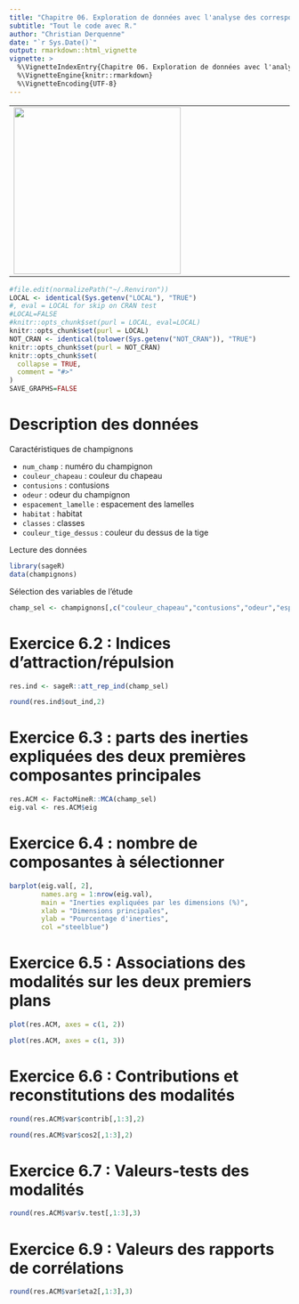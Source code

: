 ```yaml
---
title: "Chapitre 06. Exploration de données avec l'analyse des correspondances multiples."
subtitle: "Tout le code avec R."
author: "Christian Derquenne"
date: "`r Sys.Date()`"
output: rmarkdown::html_vignette
vignette: >
  %\VignetteIndexEntry{Chapitre 06. Exploration de données avec l'analyse des correspondances multiples.}
  %\VignetteEngine{knitr::rmarkdown}
  %\VignetteEncoding{UTF-8}
---
```


<table align="center">
        <tr>
            <td><img src="../man/figures/9782807319448-g.jpg" align="left" width="300" style="margin:0 100px 0 0;"/></td>
            <td><img src="../man/figures/logo.png" align="right" width="200" style="margin:0 0 0 100px;"/></td>
        </tr>
</table>

```r
#file.edit(normalizePath("~/.Renviron"))
LOCAL <- identical(Sys.getenv("LOCAL"), "TRUE")
#, eval = LOCAL for skip on CRAN test
#LOCAL=FALSE
#knitr::opts_chunk$set(purl = LOCAL, eval=LOCAL)
knitr::opts_chunk$set(purl = LOCAL)
NOT_CRAN <- identical(tolower(Sys.getenv("NOT_CRAN")), "TRUE")
knitr::opts_chunk$set(purl = NOT_CRAN)
knitr::opts_chunk$set(
  collapse = TRUE,
  comment = "#>"
)
SAVE_GRAPHS=FALSE
```


# Description des données

Caractéristiques de champignons

* `num_champ` : numéro du champignon
* `couleur_chapeau` : couleur du chapeau
* `contusions` : contusions
* `odeur` : odeur du champignon
* `espacement_lamelle` : espacement des lamelles
* `habitat` : habitat
* `classes` : classes
* `couleur_tige_dessus` : couleur du dessus de la tige


Lecture des données

```r
library(sageR)
data(champignons)
```

Sélection des variables de l'étude

```r
champ_sel <- champignons[,c("couleur_chapeau","contusions","odeur","espacement_lamelle","habitat")]
```


# Exercice 6.2 : Indices d’attraction/répulsion

```r
res.ind <- sageR::att_rep_ind(champ_sel)
```


```r
round(res.ind$out_ind,2)
```


# Exercice 6.3 : parts des inerties expliquées des deux premières composantes principales

```r
res.ACM <- FactoMineR::MCA(champ_sel)
eig.val <- res.ACM$eig
```

# Exercice 6.4 : nombre de composantes à sélectionner

```r
barplot(eig.val[, 2], 
        names.arg = 1:nrow(eig.val), 
        main = "Inerties expliquées par les dimensions (%)",
        xlab = "Dimensions principales",
        ylab = "Pourcentage d'inerties",
        col ="steelblue")
```

# Exercice 6.5 : Associations des modalités sur les deux premiers plans

```r
plot(res.ACM, axes = c(1, 2))
```

```r
plot(res.ACM, axes = c(1, 3))
```

# Exercice 6.6 : Contributions et reconstitutions des modalités

```r
round(res.ACM$var$contrib[,1:3],2)
```

```r
round(res.ACM$var$cos2[,1:3],2)
```

# Exercice 6.7 : Valeurs-tests des modalités

```r
round(res.ACM$var$v.test[,1:3],3)
```

# Exercice 6.9 : Valeurs des rapports de corrélations

```r
round(res.ACM$var$eta2[,1:3],3)
```

